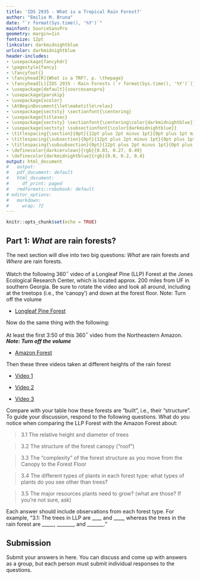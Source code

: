 ```yaml
---
title: 'IDS 2935 - What is a Tropical Rain Forest?'
author: "Emilio M. Bruna"
date: "`r format(Sys.time(), '%Y')`"
mainfont: SourceSansPro
geometry: margin=1in
fontsize: 12pt
linkcolor: darkmidnightblue
urlcolor: darkmidnightblue
header-includes:
- \usepackage{fancyhdr}
- \pagestyle{fancy}
- \fancyfoot{}
- \fancyhead[R]{What is a TRF?, p. \thepage}
- \fancyhead[L]{IDS 2935 - Rain Forests (`r format(Sys.time(), '%Y')`)}
- \usepackage[default]{sourcesanspro}
- \usepackage{parskip}
- \usepackage{xcolor}
- \AtBeginDocument{\let\maketitle\relax}
- \usepackage{sectsty} \sectionfont{\centering}
- \usepackage{titlesec}
- \usepackage{sectsty} \sectionfont{\centering\color{darkmidnightblue}}
- \usepackage{sectsty} \subsectionfont{\color{darkmidnightblue}}
- \titlespacing{\section}{0pt}{12pt plus 2pt minus 1pt}{0pt plus 1pt minus 1pt}
- \titlespacing{\subsection}{0pt}{12pt plus 2pt minus 1pt}{0pt plus 1pt minus 1pt}
- \titlespacing{\subsubsection}{0pt}{12pt plus 2pt minus 1pt}{0pt plus 1pt minus 1pt}
- \definecolor{darkcerulean}{rgb}{0.03, 0.27, 0.49}
- \definecolor{darkmidnightblue}{rgb}{0.0, 0.2, 0.4}
output: html_document
#   output:
#   pdf_document: default
#   html_document:
#     df_print: paged
#   rmdformats::robobook: default
# editor_options: 
#   markdown: 
#     wrap: 72
---
```


```r
knitr::opts_chunk$set(echo = TRUE)
```

## Part 1: _What_ are rain forests?

The next section will dive into two big questions: *What* are rain forests and *Where* are rain forests.

<!-- It took the entire 1 hour session to watch the videos and respond to the questions. It will go faster if they watch the videos in advance next time, but this entire day should be devoted to "what is a rain forest" (structure, precipitation, etc.) -->

Watch the following 360$^\circ$  video of a Longleaf Pine (LLP) Forest at the Jones Ecological Research Center, which is located approx. 200 miles from UF in southern Georgia. Be sure to rotate the video and look all around, including at the treetops (i.e., the ‘canopy’) and down at the forest floor. Note: Turn off the volume

* [Longleaf Pine Forest](https://www.youtube.com/watch?v=kRD1CpQOF7Q) 

Now do the same thing with the following:

At least the first 3:50 of this 360$^\circ$ video from the Northeastern Amazon. **_Note: Turn off the volume_**

* [Amazon Forest](https://www.youtube.com/watch?v=5JvJCvdqvYs)
    
<!-- sana daily climatiology pecip: https://svs.gsfc.nasa.gov/4759 -->

Then these three videos taken at different heights of the rain forest

* [Video 1](https://youtu.be/jpUtVi9g004)  

* [Video 2](https://youtu.be/eS1RQVe1tPg)   

* [Video 3](https://youtu.be/za6Cn2i2wQI)  


Compare with your table how these forests are “built”, i.e., their “structure”. To guide your discussion, respond to the following questions. What do you notice when comparing the LLP Forest with the Amazon Forest about:


> 3.1 The relative height and diameter of trees  

> 3.2 The structure of the forest canopy ("roof")  

> 3.3 The “complexity” of the forest structure as you move from the Canopy to the Forest Floor  

<!-- Not as obiously distinct an herbaceous or understory layer -->
<!-- not a distinct layer, much of what is there is hanging out waiting for an * ortunity to overcome one of its 3 limiting resources. What do you think these are? *  -->


> 3.4 The different types of plants in each forest type: what types of plants do you see other than trees?  

> 3.5 The major resources plants need to grow? (what are those? If you're not sure, ask)  

<!-- * - Light, Water, Nutrients --> 

Each answer should include observations from each forest type. For example, "3.1: The trees in LLP are ____ and ____, whereas the trees in the rain forest are _____, _______, and _______."

## Submission

Submit your answers in here. You can discuss and come up with answers as a group, but each person must submit individual responses to the questions.
